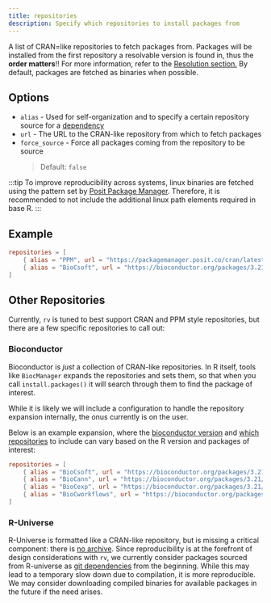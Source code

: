 ```yaml
---
title: repositories
description: Specify which repositories to install packages from
---
```



A list of CRAN=like repositories to fetch packages from. Packages will be installed from the first repository
a resolvable version is found in, thus the **order matters**!! For more information, refer to the [Resolution section.](../../concepts/resolution)
By default, packages are fetched as binaries when possible.

## Options
* `alias` - Used for self-organization and to specify a certain repository source for a [dependency](../dependencies#repository)
* `url` - The URL to the CRAN-like repository from which to fetch packages
* `force_source` <Badge text="optional" variant="caution"/> - Force all packages coming from the repository to be source
    > Default: `false`

:::tip
To improve reproducibility across systems, linux binaries are fetched using the pattern set by [Posit Package Manager](https://docs.posit.co/rspm/admin/serving-binaries.html#using-linux-binary-packages).
Therefore, it is recommended to not include the additional linux path elements required in base R.
:::

## Example
```toml
repositories = [
    { alias = "PPM", url = "https://packagemanager.posit.co/cran/latest" },
    { alias = "BioCsoft", url = "https://bioconductor.org/packages/3.21/bioc", force_source = true },
]
```

## Other Repositories
Currently, `rv` is tuned to best support CRAN and PPM style repositories, but there are a few specific repositories to call out:

### Bioconductor
Bioconductor is _just_ a collection of CRAN-like repositories. In R itself, tools like `BiocManager` expands the repositories and sets them,
so that when you call `install.packages()` it will search through them to find the package of interest.

While it is likely we will include a configuration to handle the repository expansion internally, the onus currently is on the user.

Below is an example expansion, where the [bioconductor version](https://www.bioconductor.org/about/release-announcements/) 
and [which repositories](https://www.bioconductor.org/packages/release/BiocViews.html) to include can vary based on the R version and 
packages of interest:

```toml
repositories = [
    { alias = "BioCsoft", url = "https://bioconductor.org/packages/3.21/bioc" },
    { alias = "BioCann", url = "https://bioconductor.org/packages/3.21/data/annotation" },
    { alias = "BioCexp", url = "https://bioconductor.org/packages/3.21/data/experiment" },
    { alias = "BioCworkflows", url = "https://bioconductor.org/packages/3.21/workflows" },
]
```

### R-Universe
R-Universe is formatted like a CRAN-like repository, but is missing a critical component: there is [no archive](https://docs.r-universe.dev/install/reproducibility.html#does-r-universe-archive-old-versions-of-packages-how-does-it-work-with-renv).
Since reproducibility is at the forefront of design considerations with `rv`, we currently consider packages sourced from R-universe 
as [git dependencies](../dependencies#git) from the beginning. While this may lead to a temporary slow down due to compilation, it is more reproducible.
We may consider downloading compiled binaries for available packages in the future if the need arises.
